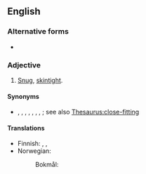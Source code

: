 {{also|tightfitting}}

==English==
===Alternative forms===
* {{l|en|tightfitting}}

===Adjective===
{{en-adj}}

# {{lb|en|of clothing}} [[snug|Snug]], [[skintight]].

====Synonyms====
* {{l|en|close-fitting}}, {{l|en|figure-hugging}}, {{l|en|form-fitting}}, {{l|en|slinky}}, {{l|en|snug}}, {{l|en|tight}}, {{l|en|as tight as Dick's hatband}}, {{l|en|tighter than Dick's hatband}}; see also [[Thesaurus:close-fitting]]

====Translations====
{{trans-top|snug, skintight}}
* Finnish: {{t|fi|tyköistuva}}, {{t|fi|vartalonmyötäinen}}, {{t+|fi|tiukka}}
* Norwegian:
*: Bokmål: {{t|nb|tettsittende}}
{{trans-mid}}
{{trans-bottom}}